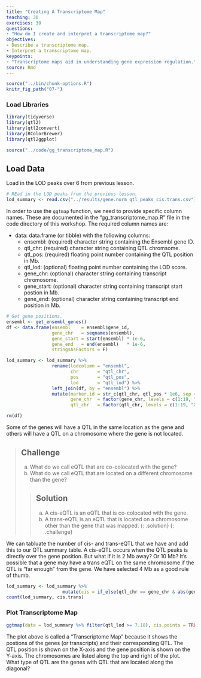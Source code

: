 ```yaml
---
title: "Creating A Transcriptome Map"
teaching: 30
exercises: 30
questions:
- "How do I create and interpret a transcriptome map?"
objectives:
- Describe a transcriptome map.
- Interpret a transcriptome map.
keypoints:
- "Transcriptome maps aid in understanding gene expression regulation."
source: Rmd
---
```


```r
source("../bin/chunk-options.R")
knitr_fig_path("07-")
```

### Load Libraries  

```r
library(tidyverse)
library(qtl2)
library(qtl2convert)
library(RColorBrewer)
library(qtl2ggplot)

source("../code/gg_transcriptome_map.R")
```

## Load Data

Load in the LOD peaks over 6 from previous lesson.

```r
# REad in the LOD peaks from the previous lesson.
lod_summary <- read.csv("../results/gene.norm_qtl_peaks_cis.trans.csv")
```

In order to use the `ggtmap` function, we need to provide specific column names. These are documented in the "gg_transcriptome_map.R" file in the code directory of this workshop. The required column names are:

* data: data.frame (or tibble) with the following columns:
    * ensembl: (required) character string containing the Ensembl gene ID.
    * qtl_chr: (required) character string containing QTL chromsome.
    * qtl_pos: (required) floating point number containing the QTL position in Mb.
    * qtl_lod: (optional) floating point number containing the LOD score.
    * gene_chr:  (optional) character string containing transcript chromosome.
    * gene_start: (optional) character string containing transcript start postion in Mb.
    * gene_end:  (optional) character string containing transcript end position in Mb.

```r

# Get gene positions.
ensembl <- get_ensembl_genes()
df <- data.frame(ensembl    = ensembl$gene_id, 
                 gene_chr   = seqnames(ensembl), 
                 gene_start = start(ensembl) * 1e-6, 
                 gene_end   = end(ensembl)   * 1e-6,
                 stringsAsFactors = F)

lod_summary <- lod_summary %>% 
                 rename(lodcolumn = "ensembl",
                        chr       = "qtl_chr",
                        pos       = "qtl_pos",
                        lod       = "qtl_lod") %>% 
                 left_join(df, by = "ensembl") %>% 
                 mutate(marker.id = str_c(qtl_chr, qtl_pos * 1e6, sep = "_"),
                        gene_chr  = factor(gene_chr, levels = c(1:19, "X")),
                        qtl_chr   = factor(qtl_chr, levels = c(1:19, "X")))

rm(df)
```

Some of the genes will have a QTL in the same location as the gene and others will have a QTL on a chromosome where the gene is not located. 

> ## Challenge
> a. What do we call eQTL that are co-colocated with the gene?
> b. What do we call eQTL that are located on a different chromosome than the gene?
>
> > ## Solution
> > 
> > a. A cis-eQTL is an eQTL that is co-colocated with the gene.
> > b. A trans-eQTL is an eQTL that is located on a chromosome other than the gene that was mapped.
> {: .solution}
{: .challenge}

We can tabluate the number of cis- and trans-eQTL that we have and add this to our QTL summary table. A cis-eQTL occurs when the QTL peaks is directly over the gene position. But what if it is 2 Mb away? Or 10 Mb? It's possible that a gene may have a trans eQTL on the same chromosome if the QTL is "far enough" from the gene. We have selected 4 Mb as a good rule of thumb.

```r
lod_summary <- lod_summary %>% 
                     mutate(cis = if_else(qtl_chr == gene_chr & abs(gene_start - qtl_pos) < 4, "cis", "trans"))
count(lod_summary, cis.trans)
```

### Plot Transcriptome Map

```r
ggtmap(data = lod_summary %>% filter(qtl_lod >= 7.18), cis.points = TRUE, cis.radius = 4)
```

The plot above is called a "Transcriptome Map" because it shows the postions of the genes (or transcripts) and their corresponding QTL. The QTL position is shown on the X-axis and the gene position is shown on the Y-axis. The chromosomes are listed along the top and right of the plot. What type of QTL are the genes with QTL that are located along the diagonal?


